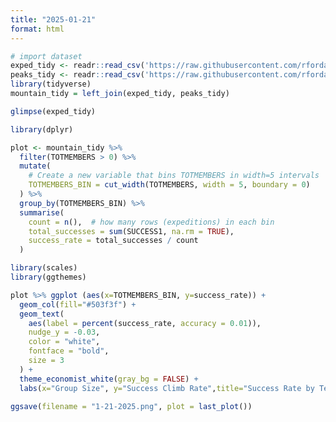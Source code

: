 ```yaml
---
title: "2025-01-21"
format: html
---
```


```r
# import dataset
exped_tidy <- readr::read_csv('https://raw.githubusercontent.com/rfordatascience/tidytuesday/main/data/2025/2025-01-21/exped_tidy.csv')
peaks_tidy <- readr::read_csv('https://raw.githubusercontent.com/rfordatascience/tidytuesday/main/data/2025/2025-01-21/peaks_tidy.csv')
library(tidyverse)
mountain_tidy = left_join(exped_tidy, peaks_tidy)
```
```r
glimpse(exped_tidy)
```

```r
library(dplyr)

plot <- mountain_tidy %>%
  filter(TOTMEMBERS > 0) %>%
  mutate(
    # Create a new variable that bins TOTMEMBERS in width=5 intervals
    TOTMEMBERS_BIN = cut_width(TOTMEMBERS, width = 5, boundary = 0)
  ) %>%
  group_by(TOTMEMBERS_BIN) %>%
  summarise(
    count = n(),  # how many rows (expeditions) in each bin
    total_successes = sum(SUCCESS1, na.rm = TRUE),
    success_rate = total_successes / count
  )
```

```r
library(scales)
library(ggthemes)

plot %>% ggplot (aes(x=TOTMEMBERS_BIN, y=success_rate)) +
  geom_col(fill="#503f3f") +
  geom_text(
    aes(label = percent(success_rate, accuracy = 0.01)), 
    nudge_y = -0.03,
    color = "white",
    fontface = "bold",
    size = 3
  ) +
  theme_economist_white(gray_bg = FALSE) +
  labs(x="Group Size", y="Success Climb Rate",title="Success Rate by Team Size")

ggsave(filename = "1-21-2025.png", plot = last_plot())
```

